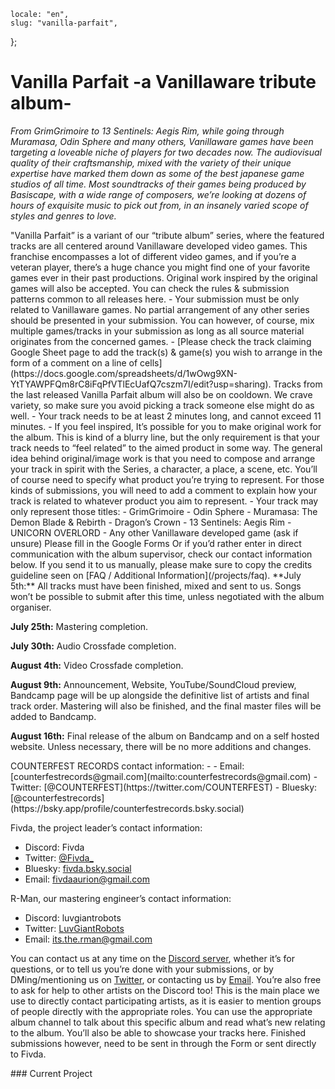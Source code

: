     locale: "en",
    slug: "vanilla-parfait",
};

# Vanilla Parfait -a Vanillaware tribute album-

_From GrimGrimoire to 13 Sentinels: Aegis Rim, while going through Muramasa, Odin Sphere and many others, Vanillaware games have been targeting a loveable niche of players for two decades now. The audiovisual quality of their craftsmanship, mixed with the variety of their unique expertise have marked them down as some of the best japanese game studios of all time. Most soundtracks of their games being produced by Basiscape, with a wide range of composers, we’re looking at dozens of hours of exquisite music to pick out from, in an insanely varied scope of styles and genres to love._

<WrappableParagraph title="Presentation">
    "Vanilla Parfait” is a variant of our “tribute album” series, where the
    featured tracks are all centered around Vanillaware developed video games.
    This franchise encompasses a lot of different video games, and if you’re a
    veteran player, there’s a huge chance you might find one of your favorite
    games ever in their past productions. Original work inspired by the original
    games will also be accepted.
</WrappableParagraph>

<WrappableParagraph title="General KodamaSounds Specific Rules">
    <CtaButton link="/projects/faq" icon="book">
        <span>
            You can check the rules & submission patterns common to all releases
            here.
        </span>
    </CtaButton>
</WrappableParagraph>

<WrappableParagraph title="Vanilla Parfait Specific Music Rules">
    - Your submission must be only related to Vanillaware games. No partial
    arrangement of any other series should be presented in your submission. You
    can however, of course, mix multiple games/tracks in your submission as long
    as all source material originates from the concerned games. - [Please check
    the track claiming Google Sheet page to add the track(s) & game(s) you wish
    to arrange in the form of a comment on a line of
    cells](https://docs.google.com/spreadsheets/d/1wOwg9XN-YtTYAWPFQm8rC8iFqPfVTlEcUafQ7cszm7I/edit?usp=sharing).
    Tracks from the last released Vanilla Parfait album will also be on
    cooldown. We crave variety, so make sure you avoid picking a track someone
    else might do as well. - Your track needs to be at least 2 minutes long, and
    cannot exceed 11 minutes. - If you feel inspired, It’s possible for you to
    make original work for the album. This is kind of a blurry line, but the
    only requirement is that your track needs to “feel related” to the aimed
    product in some way. The general idea behind original/image work is that you
    need to compose and arrange your track in spirit with the Series, a
    character, a place, a scene, etc. You’ll of course need to specify what
    product you’re trying to represent. For those kinds of submissions, you will
    need to add a comment to explain how your track is related to whatever
    product you aim to represent. - Your track may only represent those titles:
    - GrimGrimoire - Odin Sphere - Muramasa: The Demon Blade & Rebirth -
    Dragon’s Crown - 13 Sentinels: Aegis Rim - UNICORN OVERLORD - Any other
    Vanillaware developed game (ask if unsure)
</WrappableParagraph>

<WrappableParagraph title="Track Submission">
    <CtaButton link="https://forms.gle/J6FHy6Bt8k7nN1Zt7" icon="envelope">
        <span>Please fill in the Google Forms</span>
    </CtaButton>
    Or if you’d rather enter in direct communication with the album supervisor, check
    our contact information below. If you send it to us manually, please make sure
    to copy the credits guideline seen on [FAQ / Additional Information](/projects/faq).
</WrappableParagraph>

<WrappableParagraph title="Deadlines">
**July 5th:** All tracks must have been finished, mixed and sent to us. Songs won’t be possible to submit after this time, unless negotiated with the album organiser.

**July 25th:** Mastering completion.

**July 30th:** Audio Crossfade completion.

**August 4th:** Video Crossfade completion.

**August 9th:** Announcement, Website, YouTube/SoundCloud preview, Bandcamp page will be up alongside the definitive list of artists and final track order. Mastering will also be finished, and the final master files will be added to Bandcamp.

**August 16th:** Final release of the album on Bandcamp and on a self hosted website. Unless necessary, there will be no more additions and changes.

</WrappableParagraph>

<WrappableParagraph title="Contact (Questions / Submissions)">
COUNTERFEST RECORDS contact information:
- <DiscordLink title="Discord"/>
- Email: [counterfestrecords@gmail.com](mailto:counterfestrecords@gmail.com)
- Twitter: [@COUNTERFEST](https://twitter.com/COUNTERFEST)
- Bluesky: [@counterfestrecords](https://bsky.app/profile/counterfestrecords.bsky.social)

Fivda, the project leader’s contact information:

-   Discord: Fivda
-   Twitter: [@Fivda\_](https://twitter.com/Fivda_)
-   Bluesky: [fivda.bsky.social](https://bsky.app/profile/fivda.bsky.social)
-   Email: [fivdaaurion@gmail.com](mailto:fivdaaurion@gmail.com)

R-Man, our mastering engineer’s contact information:

-   Discord: luvgiantrobots
-   Twitter: [LuvGiantRobots](https://twitter.com/LuvGiantRobots)
-   Email: [its.the.rman@gmail.com](mailto:its.the.rman@gmail.com)

You can contact us at any time on the <a href="/discord">Discord server</a>, whether it’s for questions, or to tell us you’re done with your submissions, or by DMing/mentioning us on [Twitter](https://twitter.com/KodamaSoft), or contacting us by [Email](mailto:kodamateam@gmail.com). You’re also free to ask for help to other artists on the Discord too! This is the main place we use to directly contact participating artists, as it is easier to mention groups of people directly with the appropriate roles. You can use the appropriate album channel to talk about this specific album and read what’s new relating to the album. You’ll also be able to showcase your tracks here. Finished submissions however, need to be sent in through the Form or sent directly to Fivda.

</WrappableParagraph>

<WrappableParagraph title="Releases Information">
    ### Current Project
    <ProjectInformation slug="vanilla-parfait" />
</WrappableParagraph>
